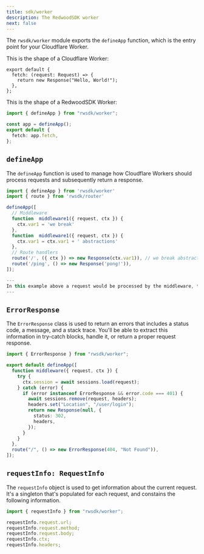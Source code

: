 ```yaml
---
title: sdk/worker
description: The RedwoodSDK worker
next: false
---
```


The `rwsdk/worker` module exports the `defineApp` function, which is the entry point for your Cloudflare Worker.

This is the shape of a Cloudflare Worker:

```tsx
export default {
  fetch: (request: Request) => {
    return new Response("Hello, World!");
  },
};
```

This is the shape of a RedwoodSDK Worker:

```ts
import { defineApp } from "rwsdk/worker";

const app = defineApp();
export default {
  fetch: app.fetch,
};
```

## `defineApp`

The `defineApp` function is used to manage how Cloudflare Workers should process requests and subsequently return a response.

```ts
import { defineApp } from 'rwsdk/worker'
import { route } from 'rwsdk/router'

defineApp([
  // Middleware
  function  middleware1({ request, ctx }) {
    ctx.var1 = 'we break'
  },
  function  middleware1({ request, ctx }) {
    ctx.var1 = ctx.var1 + ' abstractions'
  },
  // Route handlers
  route('/', ({ ctx }) => new Response(ctx.var1)), // we break abstractions
  route('/ping', () => new Response('pong!')),
]);

---
In this example above a request would be processed by the middleware, then the correct route would match and execute the handler.
---
```

## `ErrorResponse`

The `ErrorResponse` class is used to return an errors that includes a status code, a message, and a stack trace. You'll be able to extract this information in try-catch blocks, handle it, or return a proper request response.

```ts
import { ErrorResponse } from "rwsdk/worker";

export default defineApp([
  function middleware({ request, ctx }) {
    try {
      ctx.session = await sessions.load(request);
    } catch (error) {
      if (error instanceof ErrorResponse && error.code === 401) {
        await sessions.remove(request, headers);
        headers.set("Location", "/user/login");
        return new Response(null, {
          status: 302,
          headers,
        });
      }
    }
  },
  route("/", () => new ErrorResponse(404, "Not Found")),
]);
```

## `requestInfo: RequestInfo`

The `requestInfo` object is used to get information about the current request. It's a singleton that's populated for each request, and constains the following information.

```ts
import { requestInfo } from "rwsdk/worker";

requestInfo.request.url;
requestInfo.request.method;
requestInfo.request.body;
requestInfo.ctx;
requestInfo.headers;
```
